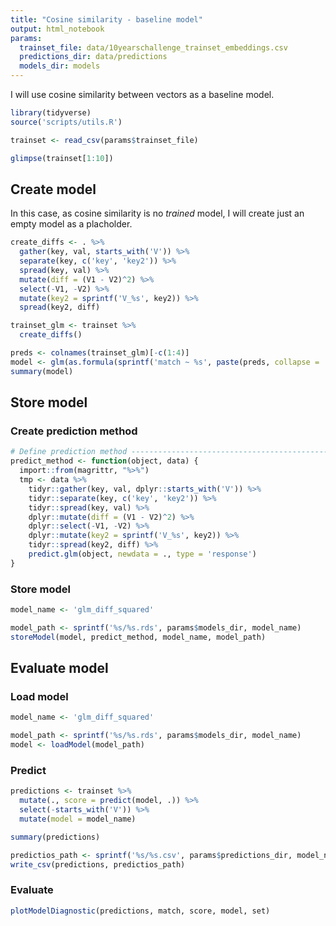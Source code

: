 ```yaml
---
title: "Cosine similarity - baseline model"
output: html_notebook
params:
  trainset_file: data/10yearschallenge_trainset_embeddings.csv
  predictions_dir: data/predictions
  models_dir: models
---
```


I will use cosine similarity between vectors as a baseline model.

```r
library(tidyverse)
source('scripts/utils.R')

trainset <- read_csv(params$trainset_file)
```

```r
glimpse(trainset[1:10])
```

## Create model

In this case, as cosine similarity is no *trained* model, I will create just an empty model as a placholder.

```r
create_diffs <- . %>%
  gather(key, val, starts_with('V')) %>%
  separate(key, c('key', 'key2')) %>%
  spread(key, val) %>%
  mutate(diff = (V1 - V2)^2) %>%
  select(-V1, -V2) %>%
  mutate(key2 = sprintf('V_%s', key2)) %>%
  spread(key2, diff)

trainset_glm <- trainset %>%
  create_diffs()
```

```r
preds <- colnames(trainset_glm)[-c(1:4)]
model <- glm(as.formula(sprintf('match ~ %s', paste(preds, collapse = ' + '))), data = trainset_glm[trainset_glm$set == 'train',], family = 'binomial')
summary(model)
```

## Store model

### Create prediction method

```r
# Define prediction method ------------------------------------------------
predict_method <- function(object, data) {
  import::from(magrittr, "%>%")
  tmp <- data %>%
    tidyr::gather(key, val, dplyr::starts_with('V')) %>%
    tidyr::separate(key, c('key', 'key2')) %>%
    tidyr::spread(key, val) %>%
    dplyr::mutate(diff = (V1 - V2)^2) %>%
    dplyr::select(-V1, -V2) %>%
    dplyr::mutate(key2 = sprintf('V_%s', key2)) %>%
    tidyr::spread(key2, diff) %>%
    predict.glm(object, newdata = ., type = 'response')
}
```

### Store model

```r
model_name <- 'glm_diff_squared'

model_path <- sprintf('%s/%s.rds', params$models_dir, model_name)
storeModel(model, predict_method, model_name, model_path)
```

## Evaluate model

### Load model

```r
model_name <- 'glm_diff_squared'

model_path <- sprintf('%s/%s.rds', params$models_dir, model_name)
model <- loadModel(model_path)
```

### Predict

```r
predictions <- trainset %>%
  mutate(., score = predict(model, .)) %>%
  select(-starts_with('V')) %>%
  mutate(model = model_name)

summary(predictions)

predictios_path <- sprintf('%s/%s.csv', params$predictions_dir, model_name)
write_csv(predictions, predictios_path)
```

### Evaluate

```r
plotModelDiagnostic(predictions, match, score, model, set)
```



